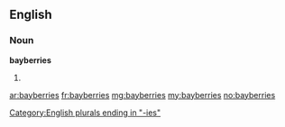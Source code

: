 ==English==

===Noun===
'''bayberries'''

# {{plural of|bayberry}}

[[Category:English plurals ending in "-ies"]]

[[ar:bayberries]]
[[fr:bayberries]]
[[mg:bayberries]]
[[my:bayberries]]
[[no:bayberries]]